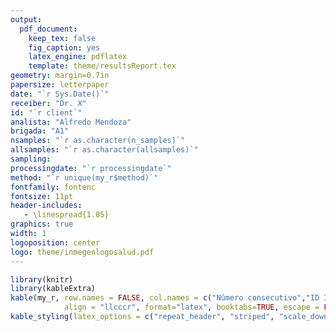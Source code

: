 ```yaml
---
output: 
  pdf_document:
    keep_tex: false
    fig_caption: yes
    latex_engine: pdflatex
    template: theme/resultsReport.tex
geometry: margin=0.7in
papersize: letterpaper
date: "`r Sys.Date()`"
receiber: "Dr. X"
id: "`r client`"
analista: "Alfredo Mendoza"
brigada: "A1"
nsamples: "`r as.character(n_samples)`"
allsamples: "`r as.character(allsamples)`"
sampling: 
processingdate: "`r processingdate`"
method: "`r unique(my_r$method)`"
fontfamily: fontenc
fontsize: 11pt
header-includes:
   - \linespread{1.05}
graphics: true
width: 1
logoposition: center
logo: theme/inmegenlogosalud.pdf
---
```


```r

library(knitr)
library(kableExtra)
kable(my_r, row.names = FALSE, col.names = c("Número consecutivo","ID INMEGEN", "ID Institución", "Institución", "Nombre de paciente/proyecto", "Tipo de muestra", "Resultado"), 
			align = "llcccr", format="latex", booktabs=TRUE, escape = FALSE) %>% 
kable_styling(latex_options = c("repeat_header", "striped", "scale_down"), fixed_thead = TRUE)
```

